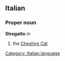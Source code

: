 ==Italian==
===Proper noun===
'''Stregatto''' ''m''
# the [[Cheshire Cat]]

[[Category: Italian language]]